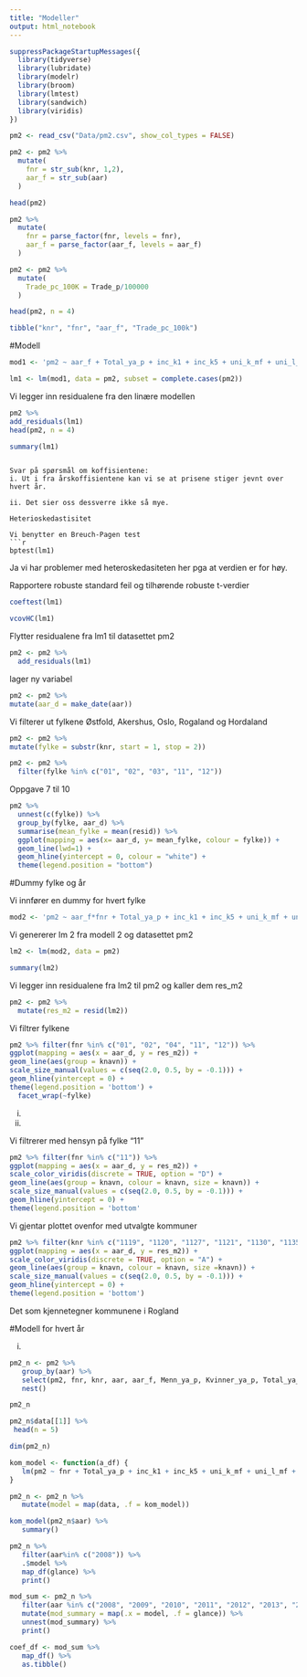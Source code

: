 ```yaml
---
title: "Modeller"
output: html_notebook
---
```


```r
suppressPackageStartupMessages({
  library(tidyverse)
  library(lubridate)
  library(modelr)
  library(broom)
  library(lmtest)
  library(sandwich)
  library(viridis)
})
```

```r
pm2 <- read_csv("Data/pm2.csv", show_col_types = FALSE)
```

```r
pm2 <- pm2 %>% 
  mutate(
    fnr = str_sub(knr, 1,2),
    aar_f = str_sub(aar)
  )
```

```r
head(pm2)
```
```r
pm2 %>% 
  mutate(
    fnr = parse_factor(fnr, levels = fnr),
    aar_f = parse_factor(aar_f, levels = aar_f)
  )
```

```r
pm2 <- pm2 %>% 
  mutate(
    Trade_pc_100K = Trade_p/100000
  ) 
```

```r
head(pm2, n = 4)
```
```r
tibble("knr", "fnr", "aar_f", "Trade_pc_100k")
```

#Modell
```r
mod1 <- 'pm2 ~ aar_f + Total_ya_p + inc_k1 + inc_k5 + uni_k_mf + uni_l_mf + Trade_pc_100K'
```

```r
lm1 <- lm(mod1, data = pm2, subset = complete.cases(pm2))
```

Vi legger inn residualene fra den linære modellen
```r
pm2 %>% 
add_residuals(lm1)
head(pm2, n = 4)
```

```r
summary(lm1)
```
```

Svar på spørsmål om koffisientene: 
i. Ut i fra årskoffisientene kan vi se at prisene stiger jevnt over hvert år. 

ii. Det sier oss dessverre ikke så mye. 

Heterioskedastisitet 

Vi benytter en Breuch-Pagen test
```r
bptest(lm1)
```

Ja vi har problemer med heteroskedasiteten her pga at verdien er for høy. 

Rapportere robuste standard feil og tilhørende robuste t-verdier
```r
coeftest(lm1)
```

```r
vcovHC(lm1)
```

Flytter residualene fra lm1 til datasettet pm2
```r
pm2 <- pm2 %>% 
  add_residuals(lm1)
```

lager ny variabel 
```r
pm2 <- pm2 %>%
mutate(aar_d = make_date(aar))
```

Vi filterer ut fylkene Østfold, Akershus, Oslo, Rogaland og Hordaland
```r
pm2 <- pm2 %>%
mutate(fylke = substr(knr, start = 1, stop = 2))
```

```r
pm2 <- pm2 %>% 
  filter(fylke %in% c("01", "02", "03", "11", "12"))
```

Oppgave 7 til 10
```r
pm2 %>% 
  unnest(c(fylke)) %>% 
  group_by(fylke, aar_d) %>% 
  summarise(mean_fylke = mean(resid)) %>% 
  ggplot(mapping = aes(x= aar_d, y= mean_fylke, colour = fylke)) +
  geom_line(lwd=1) +
  geom_hline(yintercept = 0, colour = "white") +
  theme(legend.position = "bottom")
```

#Dummy fylke og år 

Vi innfører en dummy for hvert fylke
```r
mod2 <- 'pm2 ~ aar_f*fnr + Total_ya_p + inc_k1 + inc_k5 + uni_k_mf + uni_l_mf + Trade_pc_100K'
```

Vi genererer lm 2 fra modell 2 og datasettet pm2
```r
lm2 <- lm(mod2, data = pm2)
```

```r
summary(lm2)
```

Vi legger inn residualene fra lm2 til pm2 og kaller dem res_m2
```r
pm2 <- pm2 %>%
  mutate(res_m2 = resid(lm2))
```

Vi filtrer fylkene

```r
pm2 %>% filter(fnr %in% c("01", "02", "04", "11", "12")) %>%
ggplot(mapping = aes(x = aar_d, y = res_m2)) +
geom_line(aes(group = knavn)) +
scale_size_manual(values = c(seq(2.0, 0.5, by = -0.1))) +
geom_hline(yintercept = 0) +
theme(legend.position = 'bottom') +
  facet_wrap(~fylke)
```
i. 

ii. 

Vi filtrerer med hensyn på fylke "11"

```r
pm2 %>% filter(fnr %in% c("11")) %>%
ggplot(mapping = aes(x = aar_d, y = res_m2)) +
scale_color_viridis(discrete = TRUE, option = "D") +
geom_line(aes(group = knavn, colour = knavn, size = knavn)) +
scale_size_manual(values = c(seq(2.0, 0.5, by = -0.1))) +
geom_hline(yintercept = 0) +
theme(legend.position = 'bottom'
```

Vi gjentar plottet ovenfor med utvalgte kommuner
```r
pm2 %>% filter(knr %in% c("1119", "1120", "1127", "1121", "1130", "1135", "1106", "1149")) %>%
ggplot(mapping = aes(x = aar_d, y = res_m2)) +
scale_color_viridis(discrete = TRUE, option = "A") +
geom_line(aes(group = knavn, colour = knavn, size =knavn)) +
scale_size_manual(values = c(seq(2.0, 0.5, by = -0.1))) +
geom_hline(yintercept = 0) +
theme(legend.position = 'bottom')
```

Det som kjennetegner kommunene i Rogland 

#Modell for hvert år 

i. 
```r
pm2_n <- pm2 %>% 
   group_by(aar) %>%
   select(pm2, fnr, knr, aar, aar_f, Menn_ya_p, Kvinner_ya_p, Total_ya_p, inc_k1, inc_k5, uni_k_mf, uni_l_mf, Trade_pc_100K) %>% 
   nest()
```

```r
pm2_n
```
```r
pm2_n$data[[1]] %>%
 head(n = 5)
```
```r
dim(pm2_n)
```

```r
kom_model <- function(a_df) {
   lm(pm2 ~ fnr + Total_ya_p + inc_k1 + inc_k5 + uni_k_mf + uni_l_mf + Trade_pc_100K, data = pm2)
}
```

```r
pm2_n <- pm2_n %>% 
   mutate(model = map(data, .f = kom_model)) 
```


```r
kom_model(pm2_n$aar) %>% 
   summary()
```
```r
pm2_n %>% 
   filter(aar%in% c("2008")) %>% 
   .$model %>% 
   map_df(glance) %>% 
   print()
```

```r
mod_sum <- pm2_n %>% 
   filter(aar %in% c("2008", "2009", "2010", "2011", "2012", "2013", "2014", "2015", "2016", "2017")) %>% 
   mutate(mod_summary = map(.x = model, .f = glance)) %>% 
   unnest(mod_summary) %>% 
   print()
```

```r
coef_df <- mod_sum %>% 
   map_df() %>% 
   as.tibble()
```

